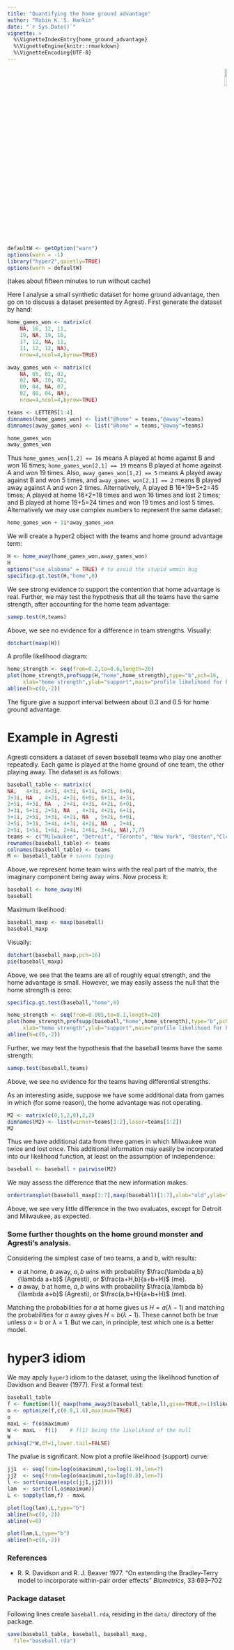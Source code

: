 ```yaml
---
title: "Quantifying the home ground advantage"
author: "Robin K. S. Hankin"
date: "`r Sys.Date()`"
vignette: >
  %\VignetteIndexEntry{home_ground_advantage}
  %\VignetteEngine{knitr::rmarkdown}
  %\VignetteEncoding{UTF-8}
---
```


<p style="text-align: right;">
![](`r system.file("help/figures/hyper2.png", package = "hyper2")`){width=10%}
</p>


```r
defaultW <- getOption("warn") 
options(warn = -1) 
library("hyper2",quietly=TRUE)
options(warn = defaultW)
```


(takes about fifteen minutes to run without cache)

Here I analyse a small synthetic dataset for home ground advantage,
then go on to discuss a dataset presented by Agresti.  First generate
the dataset by hand:

```r
home_games_won <- matrix(c(
    NA, 16, 12, 11,
    19, NA, 19, 16,
    17, 12, NA, 11,
    11, 12, 12, NA),
    nrow=4,ncol=4,byrow=TRUE)

away_games_won <- matrix(c(
    NA, 05, 02, 02,
    02, NA, 10, 02,
    00, 04, NA, 07,
    02, 06, 04, NA),
    nrow=4,ncol=4,byrow=TRUE)

teams <- LETTERS[1:4]
dimnames(home_games_won) <- list("@home" = teams,"@away"=teams)
dimnames(away_games_won) <- list("@home" = teams,"@away"=teams)

home_games_won
away_games_won
```

Thus `home_games_won[1,2] == 16` means A played at home against B and
won 16 times; `home_games_won[2,1] == 19` means B played at home
against A and won 19 times.  Also, `away_games_won[1,2] == 5` means A
played away against B and won 5 times, and `away_games_won[2,1] == 2`
means B played away against A and won 2 times.  Alternatively, A
played B 16+19+5+2=45 times; A played at home 16+2=18 times and won 16
times and lost 2 times; and B played at home 19+5=24 times and won 19
times and lost 5 times.  Alternatively we may use complex numbers to
represent the same dataset:

```r
home_games_won + 1i*away_games_won
```




We will create a hyper2 object with the teams and home ground advantage term:

```r
H <- home_away(home_games_won,away_games_won)
H
options("use_alabama" = TRUE) # to avoid the stupid wmmin bug
specificp.gt.test(H,"home",0)
```

We see strong evidence to support the contention that home advantage
is real.  Further, we may test the hypothesis that all the teams have
the same strength, after accounting for the home team advantage:

```r
samep.test(H,teams)
```

Above, we see no evidence for a difference in team strengths.  Visually:

```r
dotchart(maxp(H))
```

A profile likelihood diagram:

```r
home_strength <- seq(from=0.2,to=0.6,length=20)
plot(home_strength,profsupp(H,"home",home_strength),type="b",pch=16,
     xlab="home strength",ylab="support",main="profile likelihood for home advantage")
abline(h=c(0,-2))
```

The figure give a support interval between about 0.3 and 0.5 for home
ground advantage.


# Example in Agresti

Agresti considers a dataset of seven baseball teams who play one
another repeatedly.  Each game is played at the home ground of one
team, the other playing away.  The dataset is as follows:

```r
baseball_table <- matrix(c(
NA,   4+3i, 4+2i, 4+3i, 6+1i, 4+2i, 6+0i,
3+3i, NA  , 4+2i, 4+3i, 6+0i, 6+1i, 4+3i,
2+5i, 4+3i, NA  , 2+4i, 4+3i, 4+2i, 6+0i,
3+3i, 5+1i, 2+5i, NA  , 4+3i, 4+2i, 6+1i,
5+1i, 2+5i, 3+3i, 4+2i, NA  , 5+2i, 6+0i,
2+5i, 3+3i, 3+4i, 4+3i, 4+2i, NA  , 2+4i,
2+5i, 1+5i, 1+6i, 2+4i, 1+6i, 3+4i, NA),7,7)
teams <- c("Milwaukee", "Detroit", "Toronto", "New York", "Boston","Cleveland","Baltimore")
rownames(baseball_table) <- teams
colnames(baseball_table) <- teams
M <- baseball_table # saves typing
```

Above, we represent home team wins with the real part of the matrix,
the imaginary component being away wins.  Now process it:

```r
baseball <- home_away(M)
baseball
```

Maximum likelihood:

```r
baseball_maxp <- maxp(baseball)
baseball_maxp
```

Visually:

```r
dotchart(baseball_maxp,pch=16)
pie(baseball_maxp)
```

Above, we see that the teams are all of roughly equal strength, and
the home advantage is small.  However, we may easily assess the null
that the home strength is zero:

```r
specificp.gt.test(baseball,"home",0)
```

```r
home_strength <- seq(from=0.005,to=0.1,length=20)
plot(home_strength,profsupp(baseball,"home",home_strength),type="b",pch=16,
     xlab="home strength",ylab="support",main="profile likelihood for home advantage")
abline(h=c(0,-2))
```

Further, we may test the hypothesis that the baseball teams have the same strength:

```r
samep.test(baseball,teams)
```

Above, we see no evidence for the teams having differential strengths.

As an interesting aside, suppose we have some additional data from
games in which (for some reason), the home advantage was not
operating.  

```r
M2 <- matrix(c(0,1,2,0),2,2)
dimnames(M2) <- list(winner=teams[1:2],loser=teams[1:2])
M2
```

Thus we have additional data from three games in which Milwaukee won
twice and lost once.  This additional information may easily be
incorporated into our likelihood function, at least on the assumption
of independence:

```r
baseball <- baseball + pairwise(M2)
```

We may assess the difference that the new information makes:

```r
ordertransplot(baseball_maxp[1:7],maxp(baseball)[1:7],xlab="old",ylab="new",plotlims=c(0.1,0.16))
```

Above, we see very little difference in the two evaluates, except for
Detroit and Milwaukee, as expected.
    
### Some further thoughts on the home ground monster and Agresti's analysis.

Considering the simplest case of two teams, a and b, with results:

* $a$ at home, $b$ away, $a,b$ wins with probability $\frac{\lambda a,b}{\lambda a+b}$ (Agresti), or $\frac{a+H,b}{a+b+H}$ (me). 
* $a$ away, $b$ at home, $a,b$ wins with probability $\frac{a,\lambda b}{\lambda a+b}$ (Agresti), or $\frac{a,b+H}{a+b+H}$ (me).

Matching the probabilities for $a$ at home gives us $H=a(\lambda-1)$
and matching the probabilities for $a$ away gives $H=b(\lambda-1)$.
These cannot both be true unless $a=b$ or $\lambda=1$.  But we can, in
principle, test which one is a better model.


# hyper3 idiom

We may apply `hyper3` idiom to the dataset, using the likelihood
function of Davidson and Beaver (1977).  First a formal test:

```r
baseball_table
f <- function(l){ maxp(home_away3(baseball_table,l),give=TRUE,n=1)$likes}
o <- optimize(f,c(0.8,1.6),maximum=TRUE)
o
maxL <- f(o$maximum)
W <- maxL - f(1)    # f(1) being the likelihood of the null
W
pchisq(2*W,df=1,lower.tail=FALSE)
```

The pvalue is significant.  Now plot a profile likelihood (support)
curve:

```r
jj1  <- seq(from=log(o$maximum),to=log(1.9),len=7)
jj2  <- seq(from=log(o$maximum),to=log(0.8),len=7)
l <- sort(unique(exp(c(jj1,jj2))))
lam  <- sort(c(l,o$maximum))
L <- sapply(lam,f) - maxL
```

```r
plot(log(lam),L,type="b")
abline(h=c(0,-2))
abline(v=0)

plot(lam,L,type="b")
abline(h=c(0,-2))
```

###  References

* R. R. Davidson and R. J. Beaver 1977. "On extending the
  Bradley-Terry model to incorporate within-pair order effects"
  _Biometrics_, 33:693--702


### Package dataset {-}

Following lines create `baseball.rda`, residing in the `data/`
directory of the package.

```r
save(baseball_table, baseball, baseball_maxp, 
  file="baseball.rda")
```

